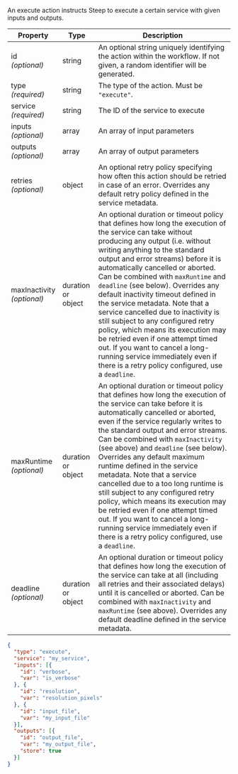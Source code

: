 
An execute action instructs Steep to execute a certain service with given
inputs and outputs.

| Property                       | Type   | Description
| ------------------------------ | ------ | -----------
| id<br />*(optional)*           | string | An optional string uniquely identifying the action within the workflow. If not given, a random identifier will be generated.
| type<br/>*(required)*          | string | The type of the action. Must be `"execute"`.
| service<br/>*(required)*       | string | The ID of the <ScrollLink href="#service-metadata">service</ScrollLink> to execute
| inputs<br/>*(optional)*        | array  | An array of <ScrollLink href="#parameters">input parameters</ScrollLink>
| outputs<br/>*(optional)*       | array  | An array of <ScrollLink href="#output-parameters">output parameters</ScrollLink>
| retries<br/>*(optional)*       | object | An optional <ScrollLink href="#retry-policies">retry policy</ScrollLink> specifying how often this action should be retried in case of an error. Overrides any default retry policy defined in the <ScrollLink href="#service-metadata">service metadata</ScrollLink>.
| maxInactivity<br/>*(optional)* | <ScrollLink href="#durations">duration</ScrollLink> or object | An optional <ScrollLink href="#durations">duration</ScrollLink> or <ScrollLink href="#timeout-policies">timeout policy</ScrollLink> that defines how long the execution of the service can take without producing any output (i.e. without writing anything to the standard output and error streams) before it is automatically cancelled or aborted. Can be combined with `maxRuntime` and `deadline` (see below). Overrides any default inactivity timeout defined in the <ScrollLink href="#service-metadata">service metadata</ScrollLink>. Note that a service cancelled due to inactivity is still subject to any configured <ScrollLink href="#retry-policies">retry policy</ScrollLink>, which means its execution may be retried even if one attempt timed out. If you want to cancel a long-running service immediately even if there is a retry policy configured, use a `deadline`.
| maxRuntime<br/>*(optional)*    | <ScrollLink href="#durations">duration</ScrollLink> or object | An optional <ScrollLink href="#durations">duration</ScrollLink> or <ScrollLink href="#timeout-policies">timeout policy</ScrollLink> that defines how long the execution of the service can take before it is automatically cancelled or aborted, even if the service regularly writes to the standard output and error streams. Can be combined with `maxInactivity` (see above) and `deadline` (see below). Overrides any default maximum runtime defined in the <ScrollLink href="#service-metadata">service metadata</ScrollLink>. Note that a service cancelled due to a too long runtime is still subject to any configured <ScrollLink href="#retry-policies">retry policy</ScrollLink>, which means its execution may be retried even if one attempt timed out. If you want to cancel a long-running service immediately even if there is a retry policy configured, use a `deadline`.
| deadline<br/>*(optional)*      | <ScrollLink href="#durations">duration</ScrollLink> or object | An optional <ScrollLink href="#durations">duration</ScrollLink> or <ScrollLink href="#timeout-policies">timeout policy</ScrollLink> that defines how long the execution of the service can take at all (including all retries and their associated delays) until it is cancelled or aborted. Can be combined with `maxInactivity` and `maxRuntime` (see above). Overrides any default deadline defined in the <ScrollLink href="#service-metadata">service metadata</ScrollLink>.

<CodeExample title="Example:">

```json code-example
{
  "type": "execute",
  "service": "my_service",
  "inputs": [{
    "id": "verbose",
    "var": "is_verbose"
  }, {
    "id": "resolution",
    "var": "resolution_pixels"
  }, {
    "id": "input_file",
    "var": "my_input_file"
  }],
  "outputs": [{
    "id": "output_file",
    "var": "my_output_file",
    "store": true
  }]
}
```

</CodeExample>
